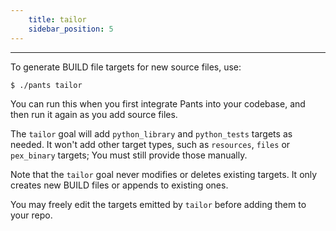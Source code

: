 ```yaml
---
    title: tailor
    sidebar_position: 5
---
```


---

To generate BUILD file targets for new source files, use:

```bash
$ ./pants tailor
```

You can run this when you first integrate Pants into your codebase, and then run it again as you add source files.

The `tailor` goal will add `python_library` and `python_tests` targets as needed. It won't add other target types, such as `resources`, `files` or `pex_binary` targets; You must still provide those manually.

Note that the `tailor` goal never modifies or deletes existing targets. It only creates new BUILD files or appends to existing ones.

You may freely edit the targets emitted by `tailor` before adding them to your repo.
